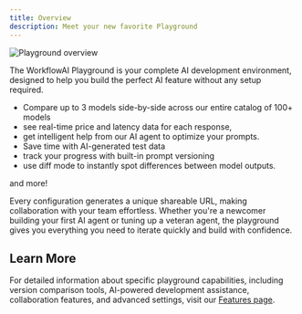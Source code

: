 ```yaml
---
title: Overview
description: Meet your new favorite Playground
---
```


![Playground overview](</images/playground/overview.png>)

The WorkflowAI Playground is your complete AI development environment, designed to help you build the perfect AI feature without any setup required. 
- Compare up to 3 models side-by-side across our entire catalog of 100+ models
- see real-time price and latency data for each response, 
- get intelligent help from our AI agent to optimize your prompts. 
- Save time with AI-generated test data
- track your progress with built-in prompt versioning
- use diff mode to instantly spot differences between model outputs. 

and more!

Every configuration generates a unique shareable URL, making collaboration with your team effortless. Whether you're a newcomer building your first AI agent or tuning up a veteran agent, the playground gives you everything you need to iterate quickly and build with confidence.

## Learn More

For detailed information about specific playground capabilities, including version comparison tools, AI-powered development assistance, collaboration features, and advanced settings, visit our [Features page](/docs/playground/features).


